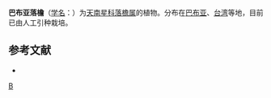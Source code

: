 {{Speciesbox 
| taxon = Schismatoglottis novo-guineensis 
| authority = (André) N. E. Brown
}}

'''巴布亚落檐'''（[[学名|学名]]：{{lang|la|''Schismatoglottis novo-guineensis''}}）为[[天南星科|天南星科]][[落檐属|落檐属]]的植物。分布在[[巴布亚|巴布亚]]、[[台湾|台湾]]等地，目前已由人工引种栽培。

== 参考文献 ==
<div class="references-small">
* {{cite web| url =http://www.bioinfo.cn/db05/KmzwSpecies.php?action=view&id=25147| title =巴布亚落檐| work =《中国高等植物数据库全库》| publisher =中国科学院微生物研究所| author =昆明植物研究所| accessdate =2009-02-25| deadurl =yes| archiveurl =https://web.archive.org/web/20160305044932/http://www.bioinfo.cn/db05/KmzwSpecies.php?action=view&id=25147| archivedate =2016-03-05}}
</div>
{{Taxonbar|from=Q11058932}}

{{DEFAULTSORT:Schismatoglottis novo-guineensis}}
[[Category:落檐属|B]]


{{Araceae-stub}}
